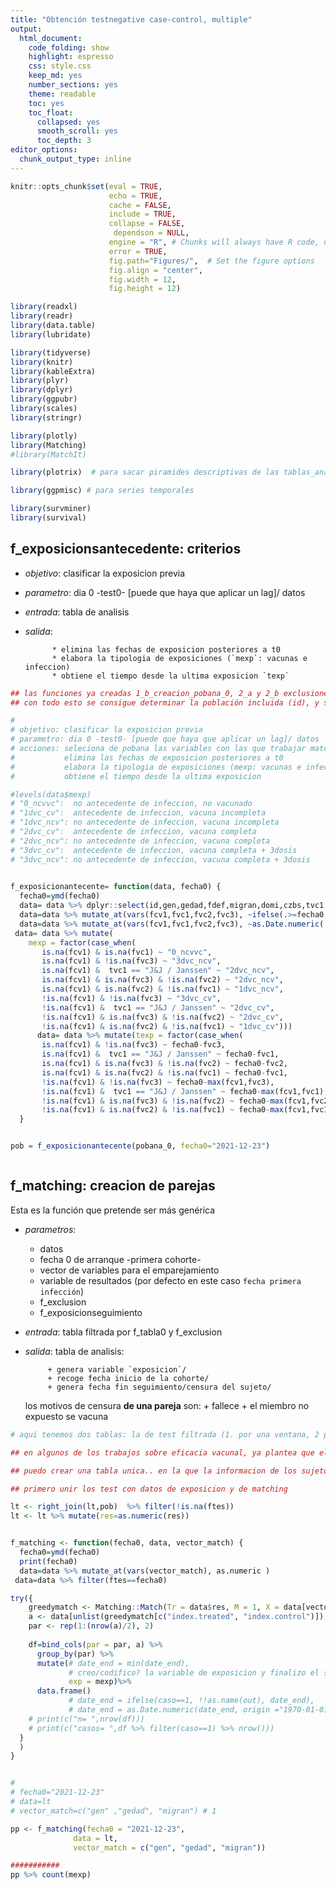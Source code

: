 ```yaml
---
title: "Obtención testnegative case-control, multiple"
output: 
  html_document:
    code_folding: show
    highlight: espresso
    css: style.css
    keep_md: yes
    number_sections: yes
    theme: readable
    toc: yes  
    toc_float:
      collapsed: yes
      smooth_scroll: yes
      toc_depth: 3     
editor_options: 
  chunk_output_type: inline
---
```



```r
knitr::opts_chunk$set(eval = TRUE, 
                      echo = TRUE, 
                      cache = FALSE,
                      include = TRUE,
                      collapse = FALSE,
                       dependson = NULL,
                      engine = "R", # Chunks will always have R code, unless noted
                      error = TRUE,
                      fig.path="Figures/",  # Set the figure options
                      fig.align = "center", 
                      fig.width = 12,
                      fig.height = 12)
```


```r
library(readxl)
library(readr)
library(data.table)
library(lubridate)

library(tidyverse)
library(knitr)
library(kableExtra)
library(plyr)
library(dplyr)
library(ggpubr)
library(scales)
library(stringr)

library(plotly)
library(Matching)
#library(MatchIt)

library(plotrix)  # para sacar piramides descriptivas de las tablas_analisis

library(ggpmisc) # para series temporales

library(survminer)
library(survival)

```




## f_exposicionsantecedente: criterios 

*  *objetivo*: clasificar la exposicion previa
* *parametro*: dia 0 -test0- [puede que haya que aplicar un lag]/ datos
* *entrada*: tabla de analisis
* *salida*:

            * elimina las fechas de exposicion posteriores a t0
            * elabora la tipologia de exposiciones (`mexp`: vacunas e infeccion)
            * obtiene el tiempo desde la ultima exposicion `texp`
                                      
  

```r

## las funciones ya creadas 1_b_creacion_pobana_0, 2_a y 2_b exclusiones
## con todo esto se consigue determinar la población incluida (id), y se eliminan de test0 la poblacion 

#
# objetivo: clasificar la exposicion previa
# parametro: dia 0 -test0- [puede que haya que aplicar un lag]/ datos
# acciones: seleciona de pobana las variables con las que trabajar matching y antecedentes/wexposiciones 
#           elimina las fechas de exposicion posteriores a t0
#           elabora la tipologia de exposiciones (mexp: vacunas e infeccion)
#           obtiene el tiempo desde la ultima exposicion

#levels(data$mexp) 
# "0_ncvvc":  no antecedente de infeccion, no vacunado
# "1dvc_cv":  antecedente de infeccion, vacuna incompleta
# "1dvc_ncv": no antecedente de infeccion, vacuna incompleta
# "2dvc_cv":  antecedente de infeccion, vacuna completa 
# "2dvc_ncv": no antecedente de infeccion, vacuna completa 
# "3dvc_cv":  antecedente de infeccion, vacuna completa + 3dosis
# "3dvc_ncv": no antecedente de infeccion, vacuna completa + 3dosis
 

f_exposicionantecente= function(data, fecha0) {
  fecha0=ymd(fecha0)
  data= data %>% dplyr::select(id,gen,gedad,fdef,migran,domi,czbs,tvc1,fcv1,fvc1,fvc2,fvc3) 
  data=data %>% mutate_at(vars(fcv1,fvc1,fvc2,fvc3), ~ifelse(.>=fecha0,NA,.))
  data=data %>% mutate_at(vars(fcv1,fvc1,fvc2,fvc3), ~as.Date.numeric(., origin ="1970-01-01"))
 data= data %>% mutate(
    mexp = factor(case_when(
       is.na(fcv1) & is.na(fvc1) ~ "0_ncvvc",
       is.na(fcv1) & !is.na(fvc3) ~ "3dvc_ncv",
       is.na(fcv1) &  tvc1 == "J&J / Janssen" ~ "2dvc_ncv",
       is.na(fcv1) & is.na(fvc3) & !is.na(fvc2) ~ "2dvc_ncv",
       is.na(fcv1) & is.na(fvc2) & !is.na(fvc1) ~ "1dvc_ncv",
       !is.na(fcv1) & !is.na(fvc3) ~ "3dvc_cv",
       !is.na(fcv1) &  tvc1 == "J&J / Janssen" ~ "2dvc_cv",
       !is.na(fcv1) & is.na(fvc3) & !is.na(fvc2) ~ "2dvc_cv",
       !is.na(fcv1) & is.na(fvc2) & !is.na(fvc1) ~ "1dvc_cv")))
      data= data %>% mutate(texp = factor(case_when(
       is.na(fcv1) & !is.na(fvc3) ~ fecha0-fvc3,
       is.na(fcv1) &  tvc1 == "J&J / Janssen" ~ fecha0-fvc1,
       is.na(fcv1) & is.na(fvc3) & !is.na(fvc2) ~ fecha0-fvc2,
       is.na(fcv1) & is.na(fvc2) & !is.na(fvc1) ~ fecha0-fvc1,
       !is.na(fcv1) & !is.na(fvc3) ~ fecha0-max(fcv1,fvc3),
       !is.na(fcv1) &  tvc1 == "J&J / Janssen" ~ fecha0-max(fcv1,fvc1),
       !is.na(fcv1) & is.na(fvc3) & !is.na(fvc2) ~ fecha0-max(fcv1,fvc2),
       !is.na(fcv1) & is.na(fvc2) & !is.na(fvc1) ~ fecha0-max(fcv1,fvc1))))
  }


pob = f_exposicionantecente(pobana_0, fecha0="2021-12-23")



```

## f_matching: creacion de parejas

Esta es la función que pretende ser más genérica

* *parametros*: 
    + datos 
    + fecha 0 de arranque -primera cohorte- 
    + vector de variables para el emparejamiento
    + variable de resultados (por defecto en este caso `fecha primera infección`)
    + f_exclusion
    + f_exposicionseguimiento
 * *entrada*: tabla filtrada por f_tabla0 y f_exclusion
 * *salida*: tabla de analisis:
 
            + genera variable `exposicion`/
            + recoge fecha inicio de la cohorte/
            + genera fecha fin seguimiento/censura del sujeto/
                                      
   
      los motivos de censura **de una pareja** son:
                + fallece
                + el miembro no expuesto se vacuna 
 



```r


# aqui tenemos dos tablas: la de test filtrada (1. por una ventana, 2 por contener a la poblacion!?)

## en algunos de los trabajos sobre eficacia vacunal, ya plantea que el analisis de efectividad se aplicara a partir de cierto umbral sobre el momento 0, ej a partir del dia 7. Esto me lleva a plantearme si aplico esto aqui a la propia definicion de caso.. aqui solo se pregunta si la fecha de la variable resultado es anterior al fin de seguimiento.. (habria que incorporar si tambien es superior a la de inicio + umbral).. pero no creo que este sea el procedimiento, sino mas en el analisis, pues sesgaria

## puedo crear una tabla unica.. en la que la informacion de los sujetos para el matching se repita

## primero unir los test con datos de exposicion y de matching

lt <- right_join(lt,pob)  %>% filter(!is.na(ftes))
lt <- lt %>% mutate(res=as.numeric(res))


f_matching <- function(fecha0, data, vector_match) {
  fecha0=ymd(fecha0)
  print(fecha0)
  data=data %>% mutate_at(vars(vector_match), as.numeric )
 data=data %>% filter(ftes==fecha0)

try({
    greedymatch <- Matching::Match(Tr = data$res, M = 1, X = data[vector_match], exact = TRUE, ties = FALSE)
    a <- data[unlist(greedymatch[c("index.treated", "index.control")]),]
    par <- rep(1:(nrow(a)/2), 2)
  
    df=bind_cols(par = par, a) %>%
      group_by(par) %>%
      mutate(# date_end = min(date_end),
             # creo/codifico? la variable de exposicion y finalizo el seguimiento cuando aparece)
             exp = mexp)%>%
      data.frame() 
             # date_end = ifelse(caso==1, !!as.name(out), date_end),
             # date_end = as.Date.numeric(date_end, origin ="1970-01-01")) 
    # print(c("n= ",nrow(df)))
    # print(c("casos= ",df %>% filter(caso==1) %>% nrow()))
  }
  )
}


# 
# fecha0="2021-12-23"
# data=lt
# vector_match=c("gen" ,"gedad", "migran") # 1

pp <- f_matching(fecha0 = "2021-12-23",
              data = lt,
              vector_match = c("gen", "gedad", "migran"))

###########
pp %>% count(mexp)

```

